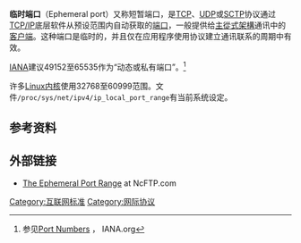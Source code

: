 {{IPstack}}
'''临时端口'''（Ephemeral port）又称短暂端口，是[[傳輸控制協議|TCP]]、[[用戶數據報協定|UDP]]或[[SCTP|SCTP]]协议通过[[TCP/IP|TCP/IP]]底层软件从预设范围内自动获取的[[通訊埠|端口]]，一般提供给[[主從式架構|主從式架構]]通讯中的[[客户端|客户端]]。这种端口是临时的，并且仅在应用程序使用协议建立通讯联系的周期中有效。

[[Internet_Assigned_Numbers_Authority|IANA]]建议49152至65535作为“动态或私有端口”。<ref>参见[http://www.iana.org/assignments/port-numbers Port Numbers] {{Wayback|url=http://www.iana.org/assignments/port-numbers |date=20190805011625 }}， IANA.org</ref>

许多[[Linux内核|Linux内核]]使用32768至60999范围。文件<code>/proc/sys/net/ipv4/ip_local_port_range</code>有当前系统设定。

==参考资料==
{{FOLDOC}}
{{reflist}}

==外部链接==
* [http://www.ncftp.com/ncftpd/doc/misc/ephemeral_ports.html The Ephemeral Port Range]{{Wayback|url=http://www.ncftp.com/ncftpd/doc/misc/ephemeral_ports.html |date=20200716155524 }} at NcFTP.com

[[Category:互联网标准|Category:互联网标准]]
[[Category:网际协议|Category:网际协议]]
